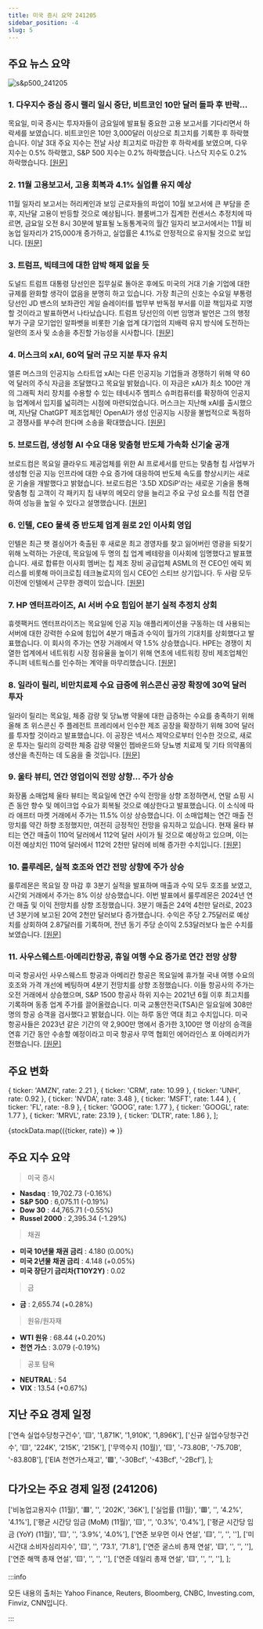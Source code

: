 ```yaml
---
title: 미국 증시 요약 241205
sidebar_position: -4
slug: 5
---
```


## 주요 뉴스 요약

![s&p500_241205](/map/241205.png)

### 1. **다우지수 중심 증시 랠리 일시 중단, 비트코인 10만 달러 돌파 후 반락...**

목요일, 미국 증시는 투자자들이 금요일에 발표될 중요한 고용 보고서를 기다리면서 하락세를 보였습니다. 비트코인은 10만 3,000달러 이상으로 최고치를 기록한 후 하락했습니다. 이날 3대 주요 지수는 전날 사상 최고치로 마감한 후 하락세를 보였으며, 다우 지수는 0.5% 하락했고, S&P 500 지수는 0.2% 하락했습니다. 나스닥 지수도 0.2% 하락했습니다. [[원문]](https://finance.yahoo.com/news/live/stock-market-today-dow-leads-losses-as-stock-rally-hits-pause-bitcoin-pulls-back-from-record-above-100000-210537042.html)

### 2. **11월 고용보고서, 고용 회복과 4.1% 실업률 유지 예상**

11월 일자리 보고서는 허리케인과 보잉 근로자들의 파업이 10월 보고서에 큰 부담을 준 후, 지난달 고용이 반등할 것으로 예상됩니다. 블룸버그가 집계한 컨센서스 추정치에 따르면, 금요일 오전 8시 30분에 발표될 노동통계국의 월간 일자리 보고서에서는 11월 비농업 일자리가 215,000개 증가하고, 실업률은 4.1%로 안정적으로 유지될 것으로 보입니다. [[원문]](https://finance.yahoo.com/news/november-jobs-report-expected-to-show-hiring-rebound-unemployment-hold-steady-at-41-191057270.html)

### 3. **트럼프, 빅테크에 대한 압박 해제 없을 듯**

도널드 트럼프 대통령 당선인은 집무실로 돌아온 후에도 미국의 거대 기술 기업에 대한 규제를 완화할 생각이 없음을 분명히 하고 있습니다. 가장 최근의 신호는 수요일 부통령 당선인 JD 밴스의 보좌관인 게일 슬레이터를 법무부 반독점 부서를 이끌 책임자로 지명할 것이라고 발표하면서 나타났습니다. 트럼프 당선인의 이번 임명과 발언은 그의 행정부가 구글 모기업인 알파벳을 비롯한 기술 업계 대기업의 지배력 유지 방식에 도전하는 일련의 조사 및 소송을 추진할 가능성을 시사합니다. [[원문]](https://finance.yahoo.com/news/trump-just-gave-a-new-signal-he-isnt-going-to-let-up-on-big-tech-152023282.html)

### 4. **머스크의 xAI, 60억 달러 규모 지분 투자 유치**

엘론 머스크의 인공지능 스타트업 xAI는 다른 인공지능 기업들과 경쟁하기 위해 약 60억 달러의 주식 자금을 조달했다고 목요일 밝혔습니다. 이 자금은 xAI가 최소 100만 개의 그래픽 처리 장치를 수용할 수 있는 테네시주 멤피스 슈퍼컴퓨터를 확장하여 인공지능 업계에서 입지를 넓히려는 시점에 마련되었습니다. 머스크는 지난해 xAI를 출시했으며, 지난달 ChatGPT 제조업체인 OpenAI가 생성 인공지능 시장을 불법적으로 독점하고 경쟁사를 부수려 한다며 소송을 확대했습니다. [[원문]](https://www.reuters.com/technology/artificial-intelligence/musks-xai-raises-around-6-bln-equity-financing-2024-12-05/)

### 5. **브로드컴, 생성형 AI 수요 대응 맞춤형 반도체 가속화 신기술 공개**

브로드컴은 목요일 클라우드 제공업체를 위한 AI 프로세서를 만드는 맞춤형 칩 사업부가 생성형 인공 지능 인프라에 대한 수요 증가에 대응하여 반도체 속도를 향상시키는 새로운 기술을 개발했다고 밝혔습니다. 브로드컴은 '3.5D XDSiP'라는 새로운 기술을 통해 맞춤형 칩 고객이 각 패키지 칩 내부의 메모리 양을 늘리고 주요 구성 요소를 직접 연결하여 성능을 높일 수 있다고 설명했습니다. [[원문]](https://www.reuters.com/technology/broadcom-unveils-new-tech-speed-up-custom-chips-amid-rising-genai-demand-2024-12-05/)

### 6. **인텔, CEO 물색 중 반도체 업계 원로 2인 이사회 영입**

인텔은 최근 팻 겔싱어가 축출된 후 새로운 최고 경영자를 찾고 잃어버린 영광을 되찾기 위해 노력하는 가운데, 목요일에 두 명의 칩 업계 베테랑을 이사회에 임명했다고 발표했습니다. 새로 합류한 이사회 멤버는 칩 제조 장비 공급업체 ASML의 전 CEO인 에릭 뫼리스를 비롯해 마이크로칩 테크놀로지의 임시 CEO인 스티브 상기입니다. 두 사람 모두 이전에 인텔에서 근무한 경력이 있습니다. [[원문]](https://www.reuters.com/technology/intel-names-two-chip-industry-veterans-its-board-amid-ceo-search-2024-12-05/)

### 7. **HP 엔터프라이즈, AI 서버 수요 힘입어 분기 실적 추정치 상회**

휴렛팩커드 엔터프라이즈는 목요일에 인공 지능 애플리케이션을 구동하는 데 사용되는 서버에 대한 강력한 수요에 힘입어 4분기 매출과 수익이 월가의 기대치를 상회했다고 발표했습니다. 이 회사의 주가는 연장 거래에서 약 1.5% 상승했습니다. HPE는 경쟁이 치열한 업계에서 네트워킹 시장 점유율을 높이기 위해 연초에 네트워킹 장비 제조업체인 주니퍼 네트웍스를 인수하는 계약을 마무리했습니다.
[[원문]](https://www.reuters.com/technology/hewlett-packard-enterprise-beats-quarterly-results-estimates-strong-ai-server-2024-12-05/)

### 8. **일라이 릴리, 비만치료제 수요 급증에 위스콘신 공장 확장에 30억 달러 투자**

일라이 릴리는 목요일, 체중 감량 및 당뇨병 약물에 대한 급증하는 수요를 충족하기 위해 올해 초 위스콘신 주 플레전트 프레리에서 인수한 제조 공장을 확장하기 위해 30억 달러를 투자할 것이라고 발표했습니다. 이 공장은 넥서스 제약으로부터 인수한 것으로, 새로운 투자는 릴리의 강력한 체중 감량 약물인 젭바운드와 당뇨병 치료제 및 기타 의약품의 생산을 촉진하는 데 도움을 줄 것입니다. [[원문]](https://www.reuters.com/business/healthcare-pharmaceuticals/lilly-invests-3-billion-expand-wisconsin-plant-obesity-drug-demand-soars-2024-12-05/)

### 9. **울타 뷰티, 연간 영업이익 전망 상향... 주가 상승**

화장품 소매업체 울타 뷰티는 목요일에 연간 수익 전망을 상향 조정하면서, 연말 쇼핑 시즌 동안 향수 및 메이크업 수요가 회복될 것으로 예상한다고 발표했습니다. 이 소식에 따라 애프터 마켓 거래에서 주가는 11.5% 이상 상승했습니다. 이 소매업체는 연간 매출 전망치를 약간 하향 조정했지만, 여전히 긍정적인 전망을 유지하고 있습니다. 현재 울타 뷰티는 연간 매출이 110억 달러에서 112억 달러 사이가 될 것으로 예상하고 있으며, 이는 이전 예상치인 110억 달러에서 112억 2천만 달러에 비해 증가한 수치입니다. [[원문]](https://www.reuters.com/business/retail-consumer/ulta-beauty-raises-annual-profit-forecast-shares-rise-2024-12-05/)

### 10. **룰루레몬, 실적 호조와 연간 전망 상향에 주가 상승**

룰루레몬은 목요일 장 마감 후 3분기 실적을 발표하며 매출과 수익 모두 호조를 보였고, 시간외 거래에서 주가는 8% 이상 상승했습니다. 이번 발표에서 룰루레몬은 2024년 연간 매출 및 이익 전망치를 상향 조정했습니다. 3분기 매출은 24억 4천만 달러로, 2023년 3분기에 보고된 20억 2천만 달러보다 증가했습니다. 수익은 주당 2.75달러로 예상치를 상회하여 2.87달러를 기록하며, 전년 동기 주당 순이익 2.53달러보다 높은 수치를 보였습니다. [[원문]](https://finance.yahoo.com/news/lululemon-stock-rises-on-profit-beat-as-company-boosts-full-year-outlook-211820899.html)

### 11. **사우스웨스트·아메리칸항공, 휴일 여행 수요 증가로 연간 전망 상향**

미국 항공사인 사우스웨스트 항공과 아메리칸 항공은 목요일에 휴가철 국내 여행 수요의 호조와 가격 개선에 베팅하며 4분기 전망치를 상향 조정했습니다. 이들 항공사의 주가는 오전 거래에서 상승했으며, S&P 1500 항공사 하위 지수는 2021년 6월 이후 최고치를 기록하며 동종 업계 주가를 끌어올렸습니다. 미국 교통안전국(TSA)은 일요일에 308만 명의 항공 승객을 검사했다고 밝혔습니다. 이는 하루 동안 역대 최고 수치입니다. 미국 항공사들은 2023년 같은 기간의 약 2,900만 명에서 증가한 3,100만 명 이상의 승객을 연휴 기간 동안 수송할 예정이라고 미국 항공사 무역 협회인 에어라인스 포 아메리카가 전했습니다. [[원문]](https://www.reuters.com/business/aerospace-defense/southwest-airlines-raises-fourth-quarter-unit-revenue-forecast-2024-12-05/)

## 주요 변화

  { ticker: 'AMZN', rate: 2.21 },
  { ticker: 'CRM', rate: 10.99 },
  { ticker: 'UNH', rate: 0.92 },
  { ticker: 'NVDA', rate: 3.48 },
  { ticker: 'MSFT', rate: 1.44 },
  { ticker: 'FL', rate: -8.9 },
  { ticker: 'GOOG', rate: 1.77 },
  { ticker: 'GOOGL', rate: 1.77 },
  { ticker: 'MRVL', rate: 23.19 },
  { ticker: 'DLTR', rate: 1.86 },
];

{stockData.map(({ticker, rate}) => <StockCardMini key={ticker} ticker={ticker} rate={rate}></StockCardMini>)}

## 주요 지수 요약

> 미국 증시

- **Nasdaq** : 19,702.73 (-0.16%)
- **S&P 500** : 6,075.11 (-0.19%)
- **Dow 30** : 44,765.71 (-0.55%)
- **Russel 2000** : 2,395.34 (-1.29%)

> 채권

- **미국 10년물 채권 금리** : 4.180 (0.00%)
- **미국 2년물 채권 금리** : 4.148 (+0.05%)
- **미국 장단기 금리차(T10Y2Y)** : 0.02

> 금

- **금** : 2,655.74 (+0.28%)

> 원유/원자재

- **WTI 원유** : 68.44 (+0.20%)
- **천연 가스** : 3.079 (-0.19%)

> 공포 탐욕

- **NEUTRAL** : 54
- **VIX** : 13.54 (+0.67%)

## 지난 주요 경제 일정

  ['연속 실업수당청구건수', '🟨', '1,871K', '1,910K', '1,896K'],
  ['신규 실업수당청구건수', '🟨', '224K', '215K', '215K'],
  ['무역수지 (10월)', '🟨', '-73.80B', '-75.70B', '-83.80B'],
  ['EIA 천연가스재고', '🟩', '-30Bcf', '-43Bcf', '-2Bcf'],
];

<EconomicCalendar data={eventsData} />

## 다가오는 주요 경제 일정 (241206)

  ['비농업고용지수 (11월)', '🟥', '', '202K', '36K'],
  ['실업률 (11월)', '🟥', '', '4.2%', '4.1%'],
  ['평균 시간당 임금 (MoM) (11월)', '🟨', '', '0.3%', '0.4%'],
  ['평균 시간당 임금 (YoY) (11월)', '🟨', '', '3.9%', '4.0%'],
  ['연준 보우먼 이사 연설', '🟨', '', '', ''],
  ['미시간대 소비자심리지수', '🟨', '', '73.1', '71.8'],
  ['연준 굴스비 총재 연설', '🟨', '', '', ''],
  ['연준 해맥 총재 연설', '🟨', '', '', ''],
  ['연준 데일리 총재 연설', '🟨', '', '', ''],
];

<EconomicCalendar data={nextEventsData} />

:::info

모든 내용의 출처는 Yahoo Finance, Reuters, Bloomberg, CNBC, Investing.com, Finviz, CNN입니다.

:::
